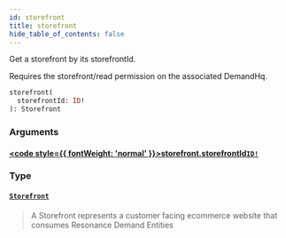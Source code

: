 ```yaml
---
id: storefront
title: storefront
hide_table_of_contents: false
---
```








Get a storefront by its storefrontId.
            
Requires the storefront/read permission on the associated DemandHq.

```graphql
storefront(
  storefrontId: ID!
): Storefront
```


### Arguments

#### [<code style={{ fontWeight: 'normal' }}>storefront.<b>storefrontId</b></code>](#)<Bullet />[`ID!`](/demand/api/graphql-admin/reference/scalars/id) <Badge class="secondary" text="non-null"/> <Badge class="secondary" text="scalar"/>
> 
> 

### Type

#### [`Storefront`](/demand/api/graphql-admin/reference/objects/storefront) <Badge class="secondary" text="object"/>
> A Storefront represents a customer facing ecommerce website that consumes Resonance Demand Entities
> 





